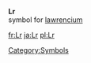 '''Lr'''<br>{{chemistry}} symbol for [[lawrencium]]
[[Category:Symbols]]

[[fr:Lr]]
[[ja:Lr]]
[[pl:Lr]]